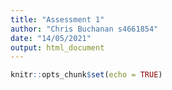 ```yaml
---
title: "Assessment 1"
author: "Chris Buchanan s4661854"
date: "14/05/2021"
output: html_document
---
```


```r
knitr::opts_chunk$set(echo = TRUE)
```

